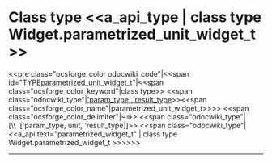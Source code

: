=Class type <<a_api_type | class type Widget.parametrized_unit_widget_t >> =
<<pre class="ocsforge_color odocwiki_code"|<<span id="TYPEparametrized_unit_widget_t"|<<span class="ocsforge_color_keyword"|class type>> <<span class="odocwiki_type"|[['param_type, 'result_type]]>><<span class="ocsforge_color_name"|parametrized_unit_widget_t>>>> <<span class="ocsforge_color_delimiter"|~=>> <<span class="odocwiki_type"|[\\  ['param_type, unit, 'result_type]]>> <<span class="odocwiki_type"|<<a_api text="parametrized_widget_t" | class type Widget.parametrized_widget_t >>>>>>
----
